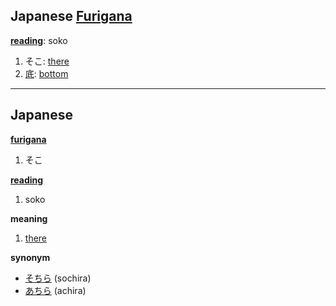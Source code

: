 == Japanese [[Furigana]] ==                             

'''[[reading]]''': soko

# そこ: [[there]]
# [[底]]: [[bottom]]

----

== Japanese ==                                          

'''[[furigana]]'''
# そこ

'''[[reading]]'''
# soko

'''meaning'''
# [[there]]

'''synonym'''
* [[そちら]] (sochira)
* [[あちら]] (achira)